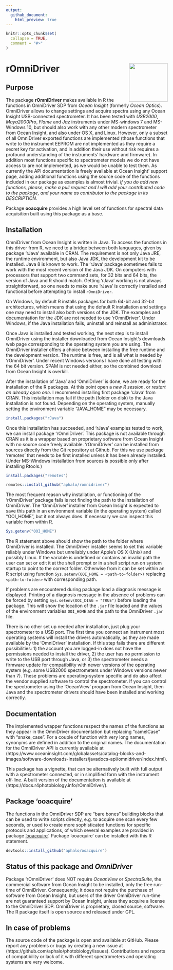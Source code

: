 ```yaml
---
output:
  github_document:
    html_preview: true
---
```


```r
knitr::opts_chunk$set(
  collapse = TRUE,
  comment = "#>"
)
```

# rOmniDriver <img src="man/figures/logo.png" align="right" width="120" />

## Purpose 

The package **rOmniDriver** makes available in R the functions in OmniDriver SDP
from _Ocean Insight_ (formerly _Ocean Optics_). OmniDriver allows to change
settings and acquire spectra using any Ocean Insight USB-connected spectrometer.
It has been tested with _USB2000_, _Maya2000Pro_, _Flame_ and _Jaz_ instruments
under MS-windows 7 and MS-Windows 10, but should also work with any other modern
spectrometer from Ocean Insight, and also under OS X, and Linux. However, only a
subset of all OmniDriver exported functions are implemented (those functions
that write to the instrument EEPROM are not implemented as they require a secret
key for activation, and in addition their use without risk requires a profound
understanding of the instruments' hardware and firmware). In addition most
functions specific to spectrometer models we do not have access to are not
implemented, as we would be unable to test them. As currently the API
documentation is freely available at Ocean Insight' support page, adding
additional functions using the source code of the functions included in our
package as examples is almost trivial. _If you do add new functions, please,
make a pull request and I will add your contributed code to the package, and
your name as contributor to the package in its DESCRIPTION._

Package **ooacquire** provides a high level set of functions for spectral data
acquisition built using this package as a base.

## Installation

OmniDriver from Ocean Insight is written in Java. To access the functions in
this driver from R, we need to a bridge between both languages, given by package
'rJava' available in CRAN. The requirement is not only Java JRE, the runtime
environment, but also Java JDK, the development kit to be installed. Java 8 is
known to work. The 'rJava' package sometimes fails to work with the most recent
version of the Java JDK. On computers with processors that support two command
sets, for 32 bits and 64 bits, the version of Java and R should match. Getting
'rJava' working is not always straightforward, so one needs to make sure 'rJava'
is correctly installed and functional before attempting to install
`rOmniDriver`.

On Windows, by default R installs packages for both 64-bit and 32-bit
architectures, which means that using the default R installation and settings
one may need to install also both versions of the JDK. The examples and
documentation for the JDK are not needed to use 'rOmniDriver'. Under Windows, if
the Java installation fails, uninstall and reinstall as administrator.

Once Java is installed and tested working, the next step is to install
OmniDriver using the installer downloaded from Ocean Insight's downloads web
page corresponding to the operating system you are using. The OmniDriver
installer offers a choice between installing the free runtime and the
development version. The runtime is free, and is all what is needed by
'rOmniDriver'. Under recent Windows versions I have done all testing with the 64
bit version. SPAM is not needed either, so the combined download from Ocean
Insight is overkill.

After the installation of 'Java' and 'OmniDriver' is done, we are ready for the
installation of the R packages. At this point open a _new R session_, or
_restart an already open one_. I recommend installing first package 'rJava' from
CRAN. This installation may fail if the path (folder on disk) to the Java
installation is not found. Depending on the operating system, manually setting
the environment variable "JAVA_HOME" may be necessary.

```r
install.packages("rJava")
```

Once this installation has succeeded, and 'rJava' examples tested to work, we
can install package 'rOmniDriver'. This package is not available through CRAN as
it is a wrapper based on proprietary software from Ocean Insight with no source
code freely available. 'rOmniDriver' can be installed from sources directly from
the Git repository at Github. For this we use package 'remotes' that needs to be
first installed unless it has been already installed. (Under MS-Windows
installation from sources is possible only after installing Rtools.)

```r
install.packages("remotes")
```

```r
remotes::install_github("aphalo/romnidriver")
```

The most frequent reason why installation, or functioning of the 'rOmniDriver'
package fails is not finding the path to the installation of OmniDriver. The
'OmniDriver' installer from Ocean Insight is expected to save this path in an
environment variable (in the operating system) called "OOI_HOME", but it not
always does. If necessary we can inspect this variable from within R.

```r
Sys.getenv("OOI_HOME")
```

The R statement above should show the path to the folder where OmniDriver is
installed. The OmniDriver installer seems to set this variable reliably under
Windows but unreliably under Apple's OS X (Unix) and possibly Linux. If the
variable is undefined or contains an invalid path the user can set or edit it at
the shell prompt or in a shell script run on system startup to point to the
correct folder. Otherwise from it can be set within an R script using function
`Sys.setenv(OOI_HOME = <path-to-folder>)` replacing `<path-to-folder>` with
corresponding path.

If problems are encountered during package load a diagnosis message is
displayed. Printing of a diagnosis message in the absence of problems can be
forced by setting `Sys.setenv(OOI_DIAG = "TRUE")` before loading the package.
This will show the location of the `.jar` file loaded and the values of the
environment variables `OOI_HOME` and the path to the OmniDriver `.jar` file.

There is no other set up needed after installation, just plug your spectrometer
to a USB port. The first time you connect an instrument most operating systems
will install the drivers automatically, as they are made available by the
'OmniDriver' installation. If this step fails there are different possibilities:
1) the account you are logged-in does not have the permissions needed to install
the driver, 2) the user has no permission to write to the USB port through Java,
or 3) the spectrometer needs a firmware update for compatibility with newer
versions of the operating system (e.g. some USB2000 spectrometers under Windows
versions newer than 7). These problems are operating-system specific and do also
affect the vendor supplied software to control the spectrometer. If you can
control the spectrometer using the 'OceanView' program from Ocean Insight, then
Java and the spectrometer drivers should have been installed and working
correctly.

## Documentation

The implemented wrapper functions respect the names of the functions as they
appear in the OmniDriver documentation but replacing "camelCase" with
"snake_case". For a couple of function with very long names, synonyms are
defined in addition to the original names. The documentation for the OmniDriver
API is currently available at
(https://www.oceaninsight.com/globalassets/catalog-blocks-and-images/software-downloads-installers/javadocs-api/omnidriver/index.html).

This package has a vignette, that can be alternatively built with full output
with a spectrometer connected, or in simplified form with the instrument
off-line. A built version of the documentation is available at
(https://docs.r4photobiology.info/rOmniDriver/).

## Package 'ooacquire'

The functions in the OmniDriver SDP are "bare bones" building blocks that can be
used to write scripts directly, e.g. to acquire one scan every few seconds, or
used to create more sophisticated functions for specific protocols and
applications, of which several examples are provided in package
['ooacquire'](https://docs.r4photobiology.info/ooacquire/). Package 'ooacquire'
can be installed with this R statement.

```r
devtools::install_github("aphalo/ooacquire")
```

## Status of this package and _OmniDriver_

Package 'rOmniDriver' does NOT require _OceanView_ or _SpectraSuite_, the
commercial software from Ocean Insight to be installed, only the free run-time
of OmniDriver. Consequently, it does not require the purchase of software from
Ocean Insight, but users of the driver OmniDriver run-time are not guaranteed
support by Ocean Insight, unless they acquire a license to the OmniDriver SDP.
OmniDriver is proprietary, closed source, software. The R package itself is
open source and released under GPL.

## In case of problems

The source code of the package is open and available at GitHub. Please
report any problems or bugs by creating a new issue at
(https://github.com/aphalo/photobiology/issues). Contributions and reports of
compatibility or lack of it with different spectrometers and operating systems
are very welcome.


